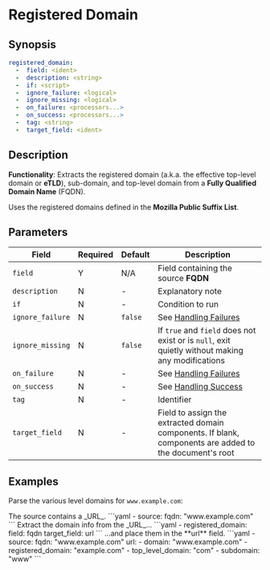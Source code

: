 # Registered Domain

## Synopsis

```yaml {2}
registered_domain:
  -  field: <ident>
  -  description: <string>
  -  if: <script>
  -  ignore_failure: <logical>
  -  ignore_missing: <logical>
  -  on_failure: <processors...>
  -  on_success: <processors...>
  -  tag: <string>
  -  target_field: <ident>
```

## Description

**Functionality**: Extracts the registered domain (a.k.a. the effective top-level domain or **eTLD**), sub-domain, and top-level domain from a **Fully Qualified Domain Name** (FQDN).

Uses the registered domains defined in the **Mozilla Public Suffix List**.

## Parameters

|Field|Required|Default|Description|
|---|---|---|---|
|`field`|Y|N/A|Field containing the source **FQDN**|
|`description`|N|-|Explanatory note|
|`if`|N|-|Condition to run|
|`ignore_failure`|N|`false`|See [Handling Failures](../handling-failures.mdx)|
|`ignore_missing`|N|`false`|If `true` and `field` does not exist or is `null`, exit quietly without making any modifications|
|`on_failure`|N|-|See [Handling Failures](../handling-failures.mdx)|
|`on_success`|N|-|See [Handling Success](../handling-success.mdx)|
|`tag`|N|-|Identifier|
|`target_field`|N|-|Field to assign the extracted domain components. If blank, components are added to the document's root|

## Examples

Parse the various level domains for `www.example.com`:

<Example>
   <Description>
      The source contains a _URL_.
   </Description>
   <SampleCode>
      ```yaml
      - source:
         fqdn: "www.example.com"
      ```
   </SampleCode>

   <Description>
      Extract the domain info from the _URL_...
   </Description>
   <SampleCode>
      ```yaml
      - registered_domain:
            field: fqdn
            target_field: url
      ```
   </SampleCode>

   <Description>
      ...and place them in the **url** field.
   </Description>
   <SampleCode>
      ```yaml
      - source:
         fqdn: "www.example.com"
         url:
            - domain: "www.example.com"
            - registered_domain: "example.com"
            - top_level_domain: "com"
            - subdomain: "www"
      ```
   </SampleCode>
</Example>
